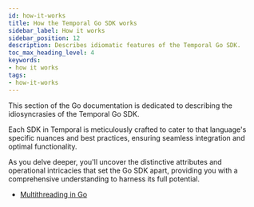 ```yaml
---
id: how-it-works
title: How the Temporal Go SDK works
sidebar_label: How it works
sidebar_position: 12
description: Describes idiomatic features of the Temporal Go SDK.
toc_max_heading_level: 4
keywords:
- how it works
tags:
- how-it-works
---
```


This section of the Go documentation is dedicated to describing the idiosyncrasies of the Temporal Go SDK.

Each SDK in Temporal is meticulously crafted to cater to that language's specific nuances and best practices, ensuring seamless integration and optimal functionality.

As you delve deeper, you'll uncover the distinctive attributes and operational intricacies that set the Go SDK apart, providing you with a comprehensive understanding to harness its full potential.

- [Multithreading in Go](/dev-guide/go/multithreading)

